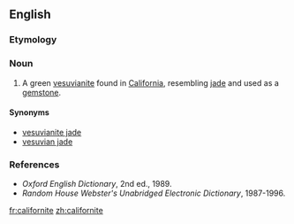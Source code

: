 ==English==
{{wikipedia}}

===Etymology===
{{suffix|California|ite|lang=en}}

===Noun===
{{en-noun|-}}

# {{context|mineral|lang=en}} A green [[vesuvianite]] found in [[California]], resembling [[jade]] and used as a [[gemstone]].

====Synonyms====
* [[vesuvianite jade]]
* [[vesuvian jade]]

===References===
* ''Oxford English Dictionary'', 2nd ed., 1989.
* ''Random House Webster's Unabridged Electronic Dictionary'', 1987-1996.

[[fr:californite]]
[[zh:californite]]